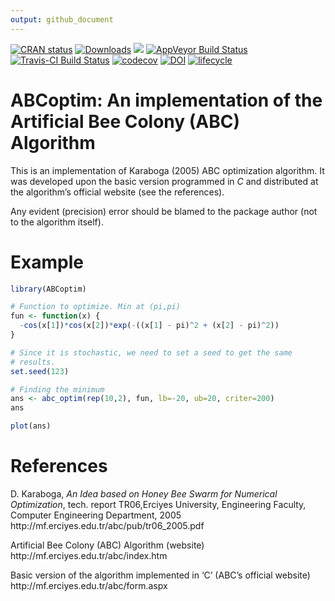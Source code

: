 ```yaml
---
output: github_document
---
```


[![CRAN status](https://www.r-pkg.org/badges/version/ABCoptim)](https://cran.r-project.org/package=ABCoptim)
[![Downloads](https://cranlogs.r-pkg.org/badges/ABCoptim)](http://cran.rstudio.com/package=ABCoptim)
[![](https://cranlogs.r-pkg.org/badges/grand-total/ABCoptim)](http://cran.rstudio.com/package=ABCoptim) 
[![AppVeyor Build Status](https://ci.appveyor.com/api/projects/status/github/gvegayon/ABCoptim?branch=master&svg=true)](https://ci.appveyor.com/project/gvegayon/ABCoptim)
[![Travis-CI Build Status](https://travis-ci.org/gvegayon/ABCoptim.svg?branch=master)](https://travis-ci.org/gvegayon/ABCoptim)
[![codecov](https://codecov.io/gh/gvegayon/ABCoptim/branch/master/graph/badge.svg)](https://codecov.io/gh/gvegayon/ABCoptim)
[![DOI](https://zenodo.org/badge/13732591.svg)](https://zenodo.org/badge/latestdoi/13732591)
[![lifecycle](https://img.shields.io/badge/lifecycle-maturing-blue.svg)](https://www.tidyverse.org/lifecycle/#maturing)


# ABCoptim: An implementation of the Artificial Bee Colony (ABC) Algorithm

This is an implementation of Karaboga (2005) ABC optimization algorithm. It was developed upon the basic version programmed in *C* and distributed at the algorithm's official website (see the references).
  
Any evident (precision) error should be blamed to the package author (not to the algorithm itself).

# Example

```r
library(ABCoptim)

# Function to optimize. Min at (pi,pi)
fun <- function(x) {
  -cos(x[1])*cos(x[2])*exp(-((x[1] - pi)^2 + (x[2] - pi)^2))
}

# Since it is stochastic, we need to set a seed to get the same
# results.
set.seed(123)

# Finding the minimum
ans <- abc_optim(rep(10,2), fun, lb=-20, ub=20, criter=200)
ans

plot(ans)
```


References
==========

D. Karaboga, _An Idea based on Honey Bee Swarm for Numerical Optimization_, tech. report TR06,Erciyes University, Engineering Faculty, Computer Engineering Department, 2005 http://mf.erciyes.edu.tr/abc/pub/tr06_2005.pdf

Artificial Bee Colony (ABC) Algorithm (website) http://mf.erciyes.edu.tr/abc/index.htm

Basic version of the algorithm implemented in 'C' (ABC's official website) http://mf.erciyes.edu.tr/abc/form.aspx
